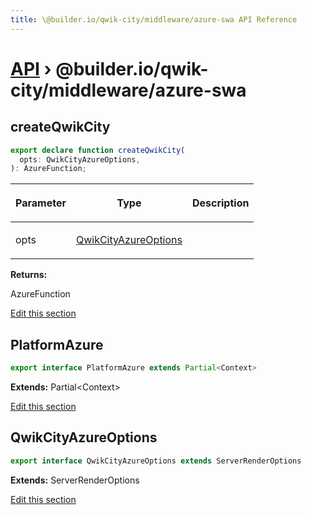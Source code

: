 ```yaml
---
title: \@builder.io/qwik-city/middleware/azure-swa API Reference
---
```


# [API](/api) &rsaquo; @builder.io/qwik-city/middleware/azure-swa

## createQwikCity

```typescript
export declare function createQwikCity(
  opts: QwikCityAzureOptions,
): AzureFunction;
```

<table><thead><tr><th>

Parameter

</th><th>

Type

</th><th>

Description

</th></tr></thead>
<tbody><tr><td>

opts

</td><td>

[QwikCityAzureOptions](#qwikcityazureoptions)

</td><td>

</td></tr>
</tbody></table>

**Returns:**

AzureFunction

[Edit this section](https://github.com/QwikDev/qwik/tree/main/packages/qwik-city/src/middleware/azure-swa/index.ts)

## PlatformAzure

```typescript
export interface PlatformAzure extends Partial<Context>
```

**Extends:** Partial&lt;Context&gt;

[Edit this section](https://github.com/QwikDev/qwik/tree/main/packages/qwik-city/src/middleware/azure-swa/index.ts)

## QwikCityAzureOptions

```typescript
export interface QwikCityAzureOptions extends ServerRenderOptions
```

**Extends:** ServerRenderOptions

[Edit this section](https://github.com/QwikDev/qwik/tree/main/packages/qwik-city/src/middleware/azure-swa/index.ts)
